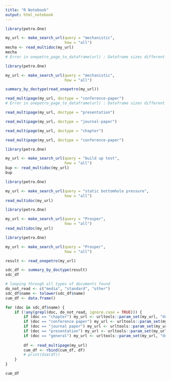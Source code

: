 ```yaml
---
title: "R Notebook"
output: html_notebook
---
```


```r
library(petro.One)

my_url <- make_search_url(query = "mechanistic", 
                          how = "all")
mecha <- read_multidoc(my_url)
mecha
# Error in onepetro_page_to_dataframe(url) : Dataframe sizes different
```

```r
library(petro.One)

my_url <- make_search_url(query = "mechanistic", 
                          how = "all")

summary_by_doctype(read_onepetro(my_url))
```

```r
read_multipage(my_url, doctype = "conference-paper")
# Error in onepetro_page_to_dataframe(url) : Dataframe sizes different
```



```r
read_multipage(my_url, doctype = "presentation")
```


```r
read_multipage(my_url, doctype = "journal-paper")
```


```r
read_multipage(my_url, doctype = "chapter")

```

```r
read_multipage(my_url, doctype = "conference-paper")
```



```r
library(petro.One)

my_url <- make_search_url(query = "build up test", 
                          how = "all")
bup <- read_multidoc(my_url)
bup
```



```r
library(petro.One)

my_url <- make_search_url(query = "static bottomhole pressure", 
                          how = "all")
read_multidoc(my_url)
```


```r
library(petro.One)

my_url <- make_search_url(query = "Prosper", 
                          how = "all")
read_multidoc(my_url)
```




```r
library(petro.One)

my_url <- make_search_url(query = "Prosper", 
                          how = "all")

result <- read_onepetro(my_url)

sdc_df <- summary_by_doctype(result)
sdc_df
```

```r
# looping through all types of documents found
do_not_read <- c("media", "standard", "other")
sdc_df$name <- tolower(sdc_df$name)
cum_df <- data.frame()

for (doc in sdc_df$name) {
    if (!any(grepl(doc, do_not_read, ignore.case = TRUE))) {
        if (doc == "chapter") my_url <- urltools::param_set(my_url, "dc_type", "chapter")
        if (doc == "conference paper") my_url <- urltools::param_set(my_url, "dc_type", "conference-paper")
        if (doc == "journal paper") my_url <- urltools::param_set(my_url, "dc_type", "journal-paper")
        if (doc == "presentation") my_url <- urltools::param_set(my_url, "dc_type", "presentation")
        if (doc == "general") my_url <- urltools::param_set(my_url, "dc_type", "general")        
        
        df <- read_multipage(my_url)
        cum_df <- rbind(cum_df, df)
        # print(dim(df))
    }
}

cum_df
```

